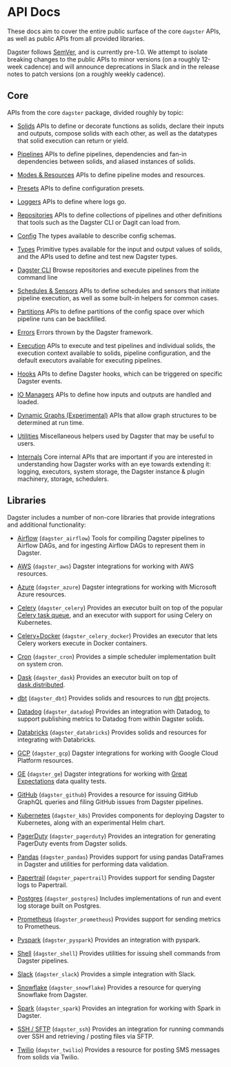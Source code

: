 
<DynamicMetaTags
  title="API Docs | Dagster"
  description="These docs aim to cover the entire public surface of the core Dagster APIs, as well as public APIs
from all provided libraries."
/>

# API Docs

These docs aim to cover the entire public surface of the core `dagster` APIs, as well as public APIs
from all provided libraries.

Dagster follows [SemVer](https://semver.org/), and is currently pre-1.0. We attempt to isolate
breaking changes to the public APIs to minor versions (on a roughly 12-week cadence) and will
announce deprecations in Slack and in the release notes to patch versions (on a roughly weekly
cadence).

## Core

APIs from the core `dagster` package, divided roughly by topic:

- [Solids](/_apidocs/solids)
  APIs to define or decorate functions as solids, declare their inputs
  and outputs, compose solids with each other, as well as the
  datatypes that solid execution can return or yield.

- [Pipelines](/_apidocs/pipeline)
  APIs to define pipelines, dependencies and fan-in dependencies
  between solids, and aliased instances of solids.

- [Modes & Resources](/_apidocs/modes-resources)
  APIs to define pipeline modes and resources.

- [Presets](/_apidocs/presets)
  APIs to define configuration presets.

- [Loggers](/_apidocs/loggers)
  APIs to define where logs go.

- [Repositories](/_apidocs/repositories)
  APIs to define collections of pipelines and other definitions that tools
  such as the Dagster CLI or Dagit can load from.

- [Config](/_apidocs/config)
  The types available to describe config schemas.

- [Types](/_apidocs/types)
  Primitive types available for the input and output values of solids,
  and the APIs used to define and test new Dagster types.

- [Dagster CLI](/_apidocs/cli)
  Browse repositories and execute pipelines from the command line

- [Schedules & Sensors](/_apidocs/schedules-sensors)
  APIs to define schedules and sensors that initiate pipeline execution, as well as some built-in
  helpers for common cases.

- [Partitions](/_apidocs/partitions)
  APIs to define partitions of the config space over which pipeline
  runs can be backfilled.

- [Errors](/_apidocs/errors)
  Errors thrown by the Dagster framework.

- [Execution](/_apidocs/execution)
  APIs to execute and test pipelines and individual solids, the
  execution context available to solids, pipeline configuration,
  and the default executors available for executing pipelines.

- [Hooks](/_apidocs/hooks)
  APIs to define Dagster hooks, which can be triggered on specific Dagster events.

- [IO Managers](/_apidocs/io-managers)
  APIs to define how inputs and outputs are handled and loaded.

- [Dynamic Graphs (Experimental)](/_apidocs/dynamic)
  APIs that allow graph structures to be determined at run time.

- [Utilities](/_apidocs/utilities)
  Miscellaneous helpers used by Dagster that may be useful to users.

- [Internals](/_apidocs/internals)
  Core internal APIs that are important if you are interested in
  understanding how Dagster works with an eye towards extending it:
  logging, executors, system storage, the Dagster instance & plugin
  machinery, storage, schedulers.

## Libraries

Dagster includes a number of non-core libraries that provide integrations and additional
functionality:

- [Airflow](/_apidocs/libraries/dagster_airflow) (`dagster_airflow`) Tools for compiling Dagster
  pipelines to Airflow DAGs, and for ingesting Airflow DAGs to represent them in Dagster.

- [AWS](/_apidocs/libraries/dagster_aws) (`dagster_aws`) Dagster integrations for working with
  AWS resources.

- [Azure](/_apidocs/libraries/dagster_azure) (`dagster_azure`) Dagster integrations for working
  with Microsoft Azure resources.

- [Celery](/_apidocs/libraries/dagster_celery) (`dagster_celery`) Provides an executor built on
  top of the popular [Celery task queue](http://www.celeryproject.org/), and an executor with support
  for using Celery on Kubernetes.

- [Celery+Docker](/_apidocs/libraries/dagster_celery_docker) (`dagster_celery_docker`) Provides an
  executor that lets Celery workers execute in Docker containers.

- [Cron](/_apidocs/libraries/dagster_cron) (`dagster_cron`) Provides a simple scheduler
  implementation built on system cron.

- [Dask](/_apidocs/libraries/dagster_dask) (`dagster_dask`) Provides an executor built on top of
  [dask.distributed](https://distributed.dask.org/en/latest/).

- [dbt](/_apidocs/libraries/dagster_dbt) (`dagster_dbt`) Provides solids and resources to run
  [dbt](https://getdbt.com/) projects.

- [Datadog](/_apidocs/libraries/dagster_datadog) (`dagster_datadog`) Provides an integration with
  Datadog, to support publishing metrics to Datadog from within Dagster solids.

- [Databricks](/_apidocs/libraries/dagster_databricks) (`dagster_databricks`) Provides solids and
  resources for integrating with Databricks.

- [GCP](/_apidocs/libraries/dagster_gcp) (`dagster_gcp`) Dagster integrations for working with
  Google Cloud Platform resources.

- [GE](/_apidocs/libraries/dagster_ge) (`dagster_ge`) Dagster integrations for working with
  [Great Expectations](https://greatexpectations.io/) data quality tests.

- [GitHub](/_apidocs/libraries/dagster_github) (`dagster_github`) Provides a resource for
  issuing GitHub GraphQL queries and filing GitHub issues from Dagster pipelines.

- [Kubernetes](/_apidocs/libraries/dagster_k8s) (`dagster_k8s`) Provides components for
  deploying Dagster to Kubernetes, along with an experimental Helm chart.

- [PagerDuty](/_apidocs/libraries/dagster_pagerduty) (`dagster_pagerduty`) Provides an
  integration for generating PagerDuty events from Dagster solids.

- [Pandas](/_apidocs/libraries/dagster_pandas) (`dagster_pandas`) Provides support for using
  pandas DataFrames in Dagster and utilities for performing data validation.

- [Papertrail](/_apidocs/libraries/dagster_papertrail) (`dagster_papertrail`) Provides support
  for sending Dagster logs to Papertrail.

- [Postgres](/_apidocs/libraries/dagster_postgres) (`dagster_postgres`) Includes implementations
  of run and event log storage built on Postgres.

- [Prometheus](/_apidocs/libraries/dagster_prometheus) (`dagster_prometheus`) Provides support
  for sending metrics to Prometheus.

- [Pyspark](/_apidocs/libraries/dagster_pyspark) (`dagster_pyspark`) Provides an integration
  with pyspark.

- [Shell](/_apidocs/libraries/dagster_shell) (`dagster_shell`) Provides utilities for issuing shell
  commands from Dagster pipelines.

- [Slack](/_apidocs/libraries/dagster_slack) (`dagster_slack`) Provides a simple integration
  with Slack.

- [Snowflake](/_apidocs/libraries/dagster_snowflake) (`dagster_snowflake`) Provides a resource
  for querying Snowflake from Dagster.

- [Spark](/_apidocs/libraries/dagster_spark) (`dagster_spark`) Provides an integration
  for working with Spark in Dagster.

- [SSH / SFTP](/_apidocs/libraries/dagster_ssh) (`dagster_ssh`) Provides an integration
  for running commands over SSH and retrieving / posting files via SFTP.

- [Twilio](/_apidocs/libraries/dagster_twilio) (`dagster_twilio`) Provides a resource for posting SMS
  messages from solids via Twilio.
